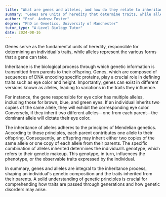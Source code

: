 ```yaml
---
title: "What are genes and alleles, and how do they relate to inheritance?"
summary: "Genes are units of heredity that determine traits, while alleles are different forms of a gene."
author: "Prof. Andrew Foster"
degree: "PhD in Genetics, University of Manchester"
tutor_type: "A-Level Biology Tutor"
date: 2024-08-16
---
```


Genes serve as the fundamental units of heredity, responsible for determining an individual's traits, while alleles represent the various forms that a gene can take.

Inheritance is the biological process through which genetic information is transmitted from parents to their offspring. Genes, which are composed of sequences of DNA encoding specific proteins, play a crucial role in defining traits such as eye color and height. Importantly, genes can exist in different versions known as alleles, leading to variations in the traits they influence.

For instance, the gene responsible for eye color has multiple alleles, including those for brown, blue, and green eyes. If an individual inherits two copies of the same allele, they will exhibit the corresponding eye color. Conversely, if they inherit two different alleles—one from each parent—the dominant allele will dictate their eye color.

The inheritance of alleles adheres to the principles of Mendelian genetics. According to these principles, each parent contributes one allele to their offspring. Consequently, an offspring may inherit either two copies of the same allele or one copy of each allele from their parents. The specific combination of alleles inherited determines the individual’s genotype, which refers to their genetic makeup. This genotype, in turn, influences the phenotype, or the observable traits expressed by the individual.

In summary, genes and alleles are integral to the inheritance process, shaping an individual's genetic composition and the traits inherited from their parents. A solid understanding of genetic principles is crucial for comprehending how traits are passed through generations and how genetic disorders may arise.
    